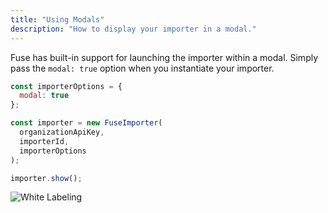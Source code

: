 ```yaml
---
title: "Using Modals"
description: "How to display your importer in a modal."
---
```


Fuse has built-in support for launching the importer within a modal. Simply pass the `modal: true` option when you instantiate your importer.

```javascript
const importerOptions = {
  modal: true 
};

const importer = new FuseImporter(
  organizationApiKey, 
  importerId, 
  importerOptions
);

importer.show();
```

![White Labeling](../images/modal.png)
